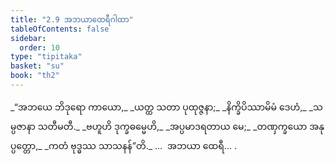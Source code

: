 ```yaml
---
title: "2.9 အဘယာထေရီဂါထာ"
tableOfContents: false
sidebar:
  order: 10
type: "tipitaka"
basket: "su"
book: "th2"
---
```



<DynamicBreadcrumb />

<Division number="35" book="th2">

<Paragraph number="63" type="verses" book="th2">
_“အဘယေ ဘိဒုရော ကာယော,_  
_ယတ္ထ သတာ ပုထုဇ္ဇနာ;_  
_နိက္ခိပိဿာမိမံ ဒေဟံ,_  
_သမ္ပဇာနာ သတီမတီ._  

</Paragraph>

</Division>
<Division number="36" book="th2">

<Paragraph number="64" type="verses" book="th2">
_ဗဟူဟိ ဒုက္ခဓမ္မေဟိ,_  
_အပ္ပမာဒရတာယ မေ;_  
_တဏှက္ခယော အနုပ္ပတ္တော,_  
_ကတံ ဗုဒ္ဓဿ သာသနန်”တိ._  


</Paragraph>
</Division>

<Paragraph number="65" type="center" book="th2">
…  အဘယာ ထေရီ… .
</Paragraph>